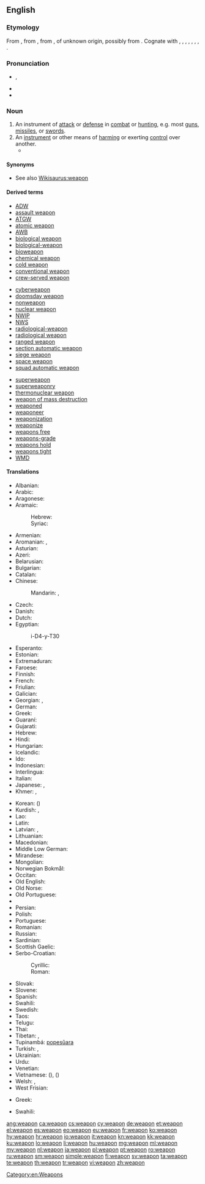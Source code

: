 ==English==

===Etymology===
From {{etyl|enm}} {{term|wepen|lang=enm}}, from {{etyl|ang}} {{term|wæpen|wǣpen|weapon, sword, arms, penis|lang=ang}}, from {{etyl|gem-pro|en}} {{recons|wēpnan||weapon|lang=gem-pro}}, of unknown origin, possibly from {{etyl|ine-pro}} {{recons|wēbnom|lang=ine-pro}}. Cognate with {{etyl|sco|-}} {{term|wapyn|lang=sco}}, {{term|wappen||weapon|lang=sco}}, {{etyl|fy|-}} {{term|wapen||weapon|lang=fy}}, {{etyl|nl|-}} {{term|wapen||weapon|lang=nl}}, {{etyl|nds|-}} {{term|wapen||weapon|lang=nds}}, {{etyl|de|-}} {{term|Waffe||weapon|lang=de}}, {{etyl|sv|-}} {{term|vapen||weapon|lang=sv}}, {{etyl|is|-}} {{term|vopn||weapon|lang=is}}.

===Pronunciation===
* {{IPA|/wɛpən/}}, {{X-SAMPA|/wEp@n/}}
* {{audio|en-us-weapon.ogg|Audio (US)}}
* {{rhymes|ɛpən}}

===Noun===
{{en-noun}}

# An instrument of [[attack]] or [[defense]] in [[combat]] or [[hunting]], e.g. most [[gun]]s, [[missile]]s, or [[sword]]s.
# An [[instrument]] or other means of [[harm]]ing or exerting [[control]] over another.
#* {{quote-news
|year=2011
|date=January 15
|author=Phil Dawkes
|title=Stoke 2 -0 Bolton
|work=BBC
|url=http://news.bbc.co.uk/sport2/hi/football/eng_prem/9358228.stm
|page=
|passage=Rory Delap's long throw-ins are a familiar '''weapon''' to the Potters' opponents but this does not make them any easier to defend against.}}

====Synonyms====
* See also [[Wikisaurus:weapon]]

====Derived terms====
{{top3}}
* [[ADW]]
* [[assault weapon]]
* [[ATGW]]
* [[atomic weapon]]
* [[AWB]]
* [[biological weapon]]
* [[biological-weapon]]
* [[bioweapon]]
* [[chemical weapon]]
* [[cold weapon]]
* [[conventional weapon]]
* [[crew-served weapon]]
{{mid3}}
* [[cyberweapon]]
* [[doomsday weapon]]
* [[nonweapon]]
* [[nuclear weapon]]
* [[NWIP]]
* [[NWS]]
* [[radiological-weapon]]
* [[radiological weapon]]
* [[ranged weapon]]
* [[section automatic weapon]]
* [[siege weapon]]
* [[space weapon]]
* [[squad automatic weapon]]
{{mid3}}
* [[superweapon]]
* [[superweaponry]]
* [[thermonuclear weapon]]
* [[weapon of mass destruction]]
* [[weaponed]]
* [[weaponeer]]
* [[weaponization]]
* [[weaponize]]
* [[weapons free]]
* [[weapons-grade]]
* [[weapons hold]]
* [[weapons tight]]
* [[WMD]]
{{bottom}}

====Translations====
{{trans-top|instrument of attack or defense in combat}}
* Albanian: {{t+|sq|armë}}
* Arabic: {{t-|ar|سلاح|m|tr=silāH}}
* Aragonese: {{t-|an|arma}}
* Aramaic:
*: Hebrew: {{tø|arc|זינא|tr=zaynā’|m}}
*: Syriac: {{tø|arc|ܙܝܢܐ|tr=zaynā’|m}}
* Armenian: {{t-|hy|զենք|tr=zenk'}}
* Aromanian: {{t-|rup|armã|f}}, {{t-|rup|tufeche}}
* Asturian: {{t-|ast|arma|f}}
* Azeri: {{t+|az|silah}}
* Belarusian: {{t-|be|зброя|f|tr=zbrója|sc=Cyrl}}
* Bulgarian: {{t+|bg|оръжие|n|tr=orǎ̀žie|sc=Cyrl}}
* Catalan: {{t+|ca|arma|f}}
* Chinese:
*: Mandarin: {{t-|cmn|武器|tr=wǔqì|sc=Hani}}, {{t|cmn|兵器|tr=bīngqì|sc=Hani}}
* Czech: {{t+|cs|zbraň|f}}
* Danish: {{t-|da|våben|n}}
* Dutch: {{t+|nl|wapen|n}}
* Egyptian: {{tø|egy|ỉry|alt=ry|sc=Egyp}}
*: <hiero>i-D4-y-T30</hiero>
* Esperanto: {{t-|eo|armilo}}
* Estonian: {{t+|et|relv}}
* Extremaduran: {{tø|ext|arma}}
* Faroese: {{t-|fo|vápn|n}}
* Finnish: {{t+|fi|ase}}
* French: {{t+|fr|arme|f}}
* Friulian: {{tø|fur|arme|f}}
* Galician: {{t-|gl|arma|f}}
* Georgian: {{t-|ka|იარაღი|tr=iaraği|sc=Geor}}, {{t-|ka|საჭურველი|sc=Geor|tr=sačurveli}}
* German: {{t+|de|Waffe|f}}
* Greek: {{t+|el|όπλο|n|tr=óplo}}
* Guaraní: {{t-|gn|mboka}} {{qualifier|firearm}}
* Gujarati: {{t+|gu|શસ્ત્ર|tr=śastra|sc=Gujr}}
* Hebrew: {{t-|he|נשק|m}}
* Hindi: {{t-|hi|हथियार|m|tr=hathiyār|sc=Deva}}
* Hungarian: {{t+|hu|fegyver}}
* Icelandic: {{t+|is|vopn|n}}
* Ido: {{t+|io|armo}}
* Indonesian: {{t+|id|senjata}}
* Interlingua: {{t-|ia|arma}}
* Italian: {{t+|it|arma|f}}
* Japanese: {{t+|ja|武器|tr=ぶき, buki|sc=Jpan}}, {{t+|ja|兵器|tr=へいき, heiki|sc=Jpan}}
* Khmer: {{t-|km|គ្រឿងអាវុធ|tr=krɨəng aavut|sc=Khmr}}, {{t+|km|អាវុធ|tr=aavut|sc=Khmr}}
{{trans-mid}}
* Korean: {{t+|ko|무기|tr=mugi|sc=Kore}} ({{t+|ko|武器|sc=Kore}})
* Kurdish: {{t+|ku|çek}}, {{t+|ku|sîleh}}
* Lao: {{t-|lo|ຄຳເພິງ|sc=Laoo}}
* Latin: {{t+|la|arma|n|p}}
* Latvian: {{t-|lv|ierocis}}, {{t-|lv|ieroči}}
* Lithuanian: {{t-|lt|ginklas}}
* Macedonian: {{t-|mk|оружје|n|tr=óružje|sc=Cyrl}}
* Middle Low German: {{tø|gml|wapen|tr=wâpen}}
* Mirandese: {{tø|mwl|arma}}
* Mongolian: {{t-|mn|зэвсэг|tr=zevseg|sc=Cyrl}}
* Norwegian Bokmål: {{t+|nb|våpen|n}}
* Occitan: {{t+|oc|arma|f}}
* Old English: {{t-|ang|wæpen|alt=wǣpen}}
* Old Norse: {{tø|non|vápn|n}}
* Old Portuguese: {{tø|roa-ptg|arma}}
* {{trreq|Oriya}}
* Persian: {{t+|fa|سلاح|tr=selâh|sc=fa-Arab}}
* Polish: {{t+|pl|broń|f}}
* Portuguese: {{t+|pt|arma|f}}
* Romanian: {{t+|ro|armă|f}}
* Russian: {{t+|ru|оружие|n|tr=orúžije}}
* Sardinian: {{t-|sc|àrma|f}}
* Scottish Gaelic: {{t-|gd|arm|m}}
* Serbo-Croatian:
*: Cyrillic: {{t-|sh|оружје|n|sc=Cyrl}}
*: Roman: {{t-|sh|oružje|n}}
* Slovak: {{t-|sk|zbraň|f}}
* Slovene: {{t-|sl|orožje|n}}
* Spanish: {{t+|es|arma|f}}
* Swahili: {{t+|sw|silaha}}
* Swedish: {{t+|sv|vapen|n}}
* Taos: {{tø|twf|hų́łoliną}}
* Telugu: {{t+|te|ఆయుధం|tr=aayudham}}
* Thai: {{t+|th|อาวุธ|tr=aawóot|sc=Thai}}
* Tibetan: {{t-|bo|མཚོན་ཆ|tr=mtshon cha|sc=Tibt}}, {{t-|bo|གོ་མཚོན|tr=go mtshon|sc=Tibt}}
* Tupinambá: [[popesûara]]
* Turkish: {{t+|tr|silah}}, {{t+|tr|yarak}}
* Ukrainian: {{t-|uk|зброя|f|tr=zbrója|sc=Cyrl}}
* Urdu: {{t-|ur|ہتھیار|m|tr=hathiyār|sc=ur-Arab}}
* Venetian: {{tø|vec|arma}}
* Vietnamese: {{t+|vi|vũ khí}} ({{t-|vi|武器}}), {{t+|vi|binh khí}} ({{t-|vi|兵器}})
* Welsh: {{t+|cy|arf|m|f}}, {{t-|cy|erfyn|m}}
* West Frisian: {{t-|fy|wapen}}
{{trans-bottom}}

{{trans-top|means of harming or exerting control}}
* Greek: {{t+|el|όπλο|n|tr=óplo|sc=Grek}}
{{trans-mid}}
* Swahili: {{t+|sw|vilaha}}
{{trans-bottom}}

[[Category:en:Weapons]]

[[ang:weapon]]
[[ca:weapon]]
[[cs:weapon]]
[[cy:weapon]]
[[de:weapon]]
[[et:weapon]]
[[el:weapon]]
[[es:weapon]]
[[eo:weapon]]
[[eu:weapon]]
[[fr:weapon]]
[[ko:weapon]]
[[hy:weapon]]
[[hr:weapon]]
[[io:weapon]]
[[it:weapon]]
[[kn:weapon]]
[[kk:weapon]]
[[ku:weapon]]
[[lo:weapon]]
[[li:weapon]]
[[hu:weapon]]
[[mg:weapon]]
[[ml:weapon]]
[[my:weapon]]
[[nl:weapon]]
[[ja:weapon]]
[[pl:weapon]]
[[pt:weapon]]
[[ro:weapon]]
[[ru:weapon]]
[[sm:weapon]]
[[simple:weapon]]
[[fi:weapon]]
[[sv:weapon]]
[[ta:weapon]]
[[te:weapon]]
[[th:weapon]]
[[tr:weapon]]
[[vi:weapon]]
[[zh:weapon]]